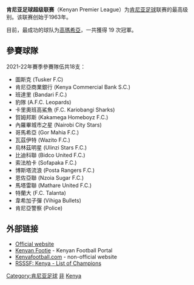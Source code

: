 {{Infobox football league
| name             = 肯尼亞足球超級聯賽
| image            = 
| pixels           = 
| country          = 肯尼亞
| confed           = [[非洲足球協會|CAF]]（[[非洲|非洲]]）
| founded          = {{Start date and age|1963}}
| teams            = 18 隊
| relegation       = [[肯尼亞全國超級聯賽|肯尼亞全國超級聯賽]]
| level            = 第 1 級
| domest_cup       = [[肯尼亞主席盃|肯尼亞主席盃]]<br /> [[肯尼亞超級盃|肯尼亞超級盃]]<br /> [[肯尼亞前八盃|肯尼亞前八盃]]
| confed_cup       = [[非洲聯賽冠軍盃|非洲聯賽冠軍盃]]<br /> [[非洲聯盟盃|非洲聯盟盃]]
| season           = 2019–20
| champions        = [[高瑪希亞足球會|高瑪希亞]]（第 19 次）
| most_champs      = [[高瑪希亞足球會|高瑪希亞]]（19 次）
| website          = 
}}
'''肯尼亚足球超级联赛'''（Kenyan Premier League）为[[肯尼亚|肯尼亚]][[足球|足球]]联赛的最高级别。该联赛创始于1963年。

目前，最成功的球队为[[高瑪希亞足球會|高瑪希亞]]，一共獲得 19 次冠軍。

== 參賽球隊 ==
2021-22年賽季參賽隊伍共18支：
*圖斯克 (Tusker F.C)
*肯尼亞商業銀行 (Kenya Commercial Bank S.C.)
*班達里 (Bandari F.C.)
*豹隊 (A.F.C. Leopards)
*卡里奧班高鯊魚 (F.C. Kariobangi Sharks)
*賀姆邦斯 (Kakamega Homeboyz F.C.)
*內羅畢城市之星 (Nairobi City Stars)
*哥馬希亞 (Gor Mahia F.C.)
*瓦茲伊特 (Wazito F.C.)
*烏林茲明星 (Ulinzi Stars F.C.)
*比迪科聯 (Bidco United F.C.)
*索法柏卡 (Sofapaka F.C.)
*博斯塔流浪 (Posta Rangers F.C.)
*恩佐亞聯 (Nzoia Sugar F.C.)
*馬塔雷聯 (Mathare United F.C.)
*特蘭大 (F.C. Talanta)
*韋希加子彈 (Vihiga Bullets)
*肯尼亞警察 (Police)

== 外部链接 ==
* [https://web.archive.org/web/20120512084948/http://www.kenyapremierleague.com/ Official website]
* [http://www.kenyanfootie.com Kenyan Footie] {{Wayback|url=http://www.kenyanfootie.com/ |date=20200331054543 }} - Kenyan Football Portal
* [https://web.archive.org/web/20090120175153/http://www.kenyafootball.com/ Kenyafootball.com] - non-official website
* [http://www.rsssf.com/tablesk/kenyachamp.html RSSSF: Kenya - List of Champions] {{Wayback|url=http://www.rsssf.com/tablesk/kenyachamp.html |date=20170722171202 }}

{{CAF leagues}}

[[Category:肯尼亚足球|Category:肯尼亚足球]]
[[Category:國家頂級足球聯賽|非]]
[[Category:非洲各國足球聯賽|Kenya]]
